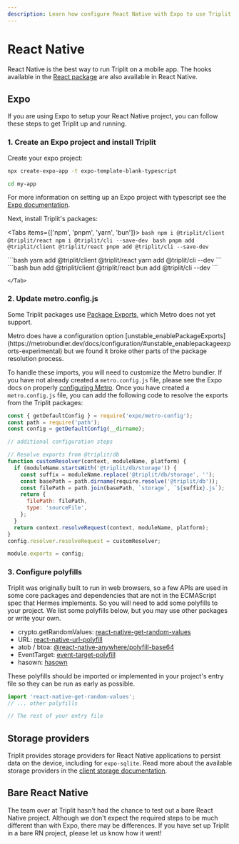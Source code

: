 ```yaml
---
description: Learn how configure React Native with Expo to use Triplit in your mobile app.
---
```



# React Native

React Native is the best way to run Triplit on a mobile app. The hooks available in the [React package](/frameworks/react) are also available in React Native.

## Expo

If you are using Expo to setup your React Native project, you can follow these steps to get Triplit up and running.

### 1. Create an Expo project and install Triplit

Create your expo project:

```bash
npx create-expo-app -t expo-template-blank-typescript

cd my-app
```

For more information on setting up an Expo project with typescript see the [Expo documentation](https://docs.expo.dev/guides/typescript/).

Next, install Triplit's packages:

<Tabs items={['npm', 'pnpm', 'yarn', 'bun']}>
  <Tab>
    ```bash
    npm i @triplit/client @triplit/react
    npm i @triplit/cli --save-dev
    ```
  </Tab>
  <Tab>
    ```bash
    pnpm add @triplit/client @triplit/react
    pnpm add @triplit/cli --save-dev
    ```

  </Tab>
  <Tab>
    ```bash
    yarn add @triplit/client @triplit/react
    yarn add @triplit/cli --dev
    ```

  </Tab>
  <Tab>
    ```bash
    bun add @triplit/client @triplit/react
    bun add @triplit/cli --dev
    ```
    
    </Tab>
</Tabs>

### 2. Update metro.config.js

Some Triplit packages use [Package Exports](https://nodejs.org/docs/latest-v18.x/api/packages.html#package-entry-points), which Metro does not yet support.

<Callout type="info" emoji="ℹ️">
  Metro does have a configuration option
  [unstable_enablePackageExports](https://metrobundler.dev/docs/configuration/#unstable_enablepackageexports-experimental)
  but we found it broke other parts of the package resolution process.
</Callout>

To handle these imports, you will need to customize the Metro bundler. If you have not already created a `metro.config.js` file, please see the Expo docs on properly [configuring Metro](https://docs.expo.dev/guides/customizing-metro/). Once you have created a `metro.config.js` file, you can add the following code to resolve the exports from the Triplit packages:

```javascript
const { getDefaultConfig } = require('expo/metro-config');
const path = require('path');
const config = getDefaultConfig(__dirname);

// additional configuration steps

// Resolve exports from @triplit/db
function customResolver(context, moduleName, platform) {
  if (moduleName.startsWith('@triplit/db/storage')) {
    const suffix = moduleName.replace('@triplit/db/storage', '');
    const basePath = path.dirname(require.resolve('@triplit/db'));
    const filePath = path.join(basePath, `storage`, `${suffix}.js`);
    return {
      filePath: filePath,
      type: 'sourceFile',
    };
  }
  return context.resolveRequest(context, moduleName, platform);
}
config.resolver.resolveRequest = customResolver;

module.exports = config;
```

### 3. Configure polyfills

Triplit was originally built to run in web browsers, so a few APIs are used in some core packages and dependencies that are not in the ECMAScript spec that Hermes implements. So you will need to add some polyfills to your project. We list some polyfills below, but you may use other packages or write your own.

- crypto.getRandomValues: [react-native-get-random-values](https://www.npmjs.com/package/react-native-get-random-values)
- URL: [react-native-url-polyfill](https://www.npmjs.com/package/react-native-url-polyfill)
- atob / btoa: [@react-native-anywhere/polyfill-base64](https://www.npmjs.com/package/@react-native-anywhere/polyfill-base64)
- EventTarget: [event-target-polyfill](https://www.npmjs.com/package/event-target-polyfill)
- hasown: [hasown](https://www.npmjs.com/package/hasown)

These polyfills should be imported or implemented in your project's entry file so they can be run as early as possible.

```javascript
import 'react-native-get-random-values';
// ... other polyfills

// The rest of your entry file
```

## Storage providers

Triplit provides storage providers for React Native applications to persist data on the device, including for `expo-sqlite`. Read more about the available storage providers in the [client storage documentation](/docs/client/storage#in-react-native).

## Bare React Native

The team over at Triplit hasn't had the chance to test out a bare React Native project. Although we don't expect the required steps to be much different than with Expo, there may be differences. If you have set up Triplit in a bare RN project, please let us know how it went!
